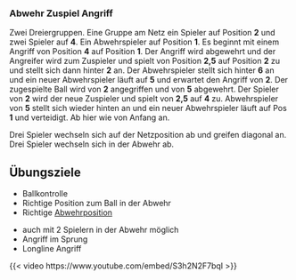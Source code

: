 ### Abwehr Zuspiel Angriff

Zwei Dreiergruppen. Eine Gruppe am Netz ein Spieler auf Position **2** und zwei Spieler auf **4**. Ein Abwehrspieler auf Position **1**. Es beginnt mit einem Angriff von Position **4** auf Position **1**. Der Angriff wird abgewehrt und der Angreifer wird zum Zuspieler und spielt von Position **2,5** auf Position **2** zu und stellt sich dann hinter **2** an. Der Abwehrspieler stellt sich hinter **6** an und ein neuer Abwehrspieler läuft auf **5** und erwartet den Angriff von **2**. Der zugespielte Ball wird von **2** angegriffen und von **5** abgewehrt. Der Spieler von **2** wird der neue Zuspieler und spielt von **2,5** auf **4** zu. Abwehrspieler von  **5** stellt sich wieder hinten an und ein neuer Abwehrspieler läuft auf Pos **1** und verteidigt. Ab hier wie von Anfang an.


Drei Spieler wechseln sich auf der Netzposition ab und greifen diagonal an.
Drei Spieler wechseln sich in der Abwehr ab.

:::{.callout-important}
## Übungsziele
* Ballkontrolle
* Richtige Position zum Ball in der Abwehr
* Richtige [Abwehrposition](05-annahme.qmd#Grundstellung (Lucky Luke))
:::

:::{.callout-tip}
* auch mit 2 Spielern in der Abwehr möglich
* Angriff im Sprung
* Longline Angriff
:::

{{< video https://www.youtube.com/embed/S3h2N2F7bqI >}}